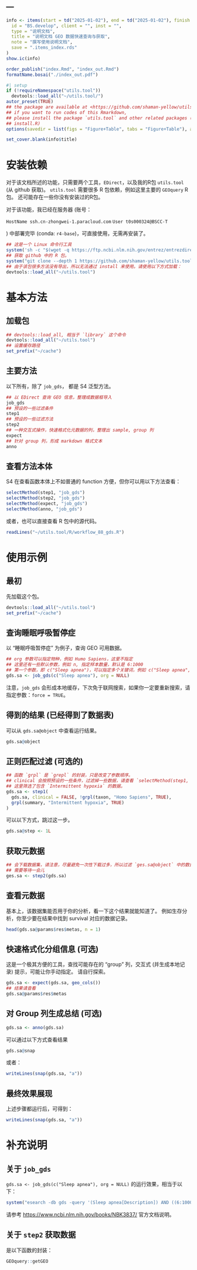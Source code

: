 ---
---

```r
info <- items(start = td("2025-01-02"), end = td("2025-01-02"), finish = td("2025-01-02"),
  id = "BS.develop", client = "", inst = "",
  type = "说明文档",
  title = "说明文档 GEO 数据快速查询与获取",
  note = "撰写使用说明文档",
  save = ".items_index.rds"
)
show.ic(info)

order_publish("index.Rmd", "index_out.Rmd")
formatName.bosai("./index_out.pdf")
```

```r
#| setup
if (!requireNamespace("utils.tool"))
  devtools::load_all("~/utils.tool/")
autor_preset(TRUE)
## the package are available at <https://github.com/shaman-yellow/utils.tool>
## if you want to run codes of this Rmarkdown,
## please install the package `utils.tool` and other related packages (run
## install.R)
options(savedir = list(figs = "Figure+Table", tabs = "Figure+Table"), autor_asis = F)
```

```r
set_cover.blank(info$title)
```

# 安装依赖

对于该文档所述的功能，只需要两个工具，`EDirect`，以及我的R包 `utils.tool` (从 github 获取)。
`utils.tool` 需要很多 R 包依赖，例如这里主要的 `GEOquery` R 包。
还可能存在一些你没有安装过的R包。

对于该功能，我已经在服务器 (账号：

`HostName ssh.cn-zhongwei-1.paracloud.com` \newline
`User t0s000324@BSCC-T` \newline

) 中部署完毕 (conda: `r4-base`)，可直接使用，无需再安装了。

```r
## 这是一个 Linux 命令行工具
system('sh -c "$(wget -q https://ftp.ncbi.nlm.nih.gov/entrez/entrezdirect/install-edirect.sh -O -)"')
## 获取 github 中的 R 包。
system("git clone --depth 1 https://github.com/shaman-yellow/utils.tool ~/utils.tool")
## 由于该包很多方法没有导出，所以无法通过 install 来使用。请使用以下方式加载：
devtools::load_all("~/utils.tool")
```

# 基本方法

## 加载包

```r
## devtools::load_all, 相当于 `library` 这个命令
devtools::load_all("~/utils.tool")
## 设置缓存路径
set_prefix("~/cache")
```

## 主要方法

以下所有，除了 `job_gds`， 都是 S4 泛型方法。

```r
## 以 EDirect 查询 GEO 信息，整理成数据框导入
job_gds
## 预设的一些过滤条件
step1
## 预设的一些过滤方法
step2
## 一种交互式操作，快速格式化元数据的列，整理出 sample, group 列
expect
## 针对 group 列，形成 markdown 格式文本
anno
```

## 查看方法本体

S4 在查看函数本体上不如普通的 function 方便，但你可以用以下方法查看：

```r
selectMethod(step1, "job_gds")
selectMethod(step2, "job_gds")
selectMethod(expect, "job_gds")
selectMethod(anno, "job_gds")
```

或者，也可以直接查看 R 包中的源代码。

```r
readLines("~/utils.tool/R/workflow_88_gds.R")
```

# 使用示例

## 最初

先加载这个包。

```r
devtools::load_all("~/utils.tool")
set_prefix("~/cache")
```

## 查询睡眠呼吸暂停症

以 “睡眠呼吸暂停症” 为例子，查询 GEO 可用数据。

```r
## org 参数可以指定物种，例如 Humo Sapiens，这里不指定
## 这里还有一些默认参数，例如 n, 指定样本数量，默认是 6:1000
## 第一个参数，即 c("Sleep apnea")，可以指定多个关键词，例如 c("Sleep apnea", "Healthy")
gds.sa <- job_gds(c("Sleep apnea"), org = NULL)
```

注意，`job_gds` 会形成本地缓存，下次免于联网搜索，如果你一定要重新搜索，请指定参数：`force = TRUE`。

## 得到的结果 (已经得到了数据表) 

可以从 `gds.sa@object` 中查看运行结果。

```r
gds.sa@object
```

## 正则匹配过滤 (可选的) 

```r
## 函数 `grpl` 是 `grepl` 的封装，只是改变了参数顺序。 
## clinical 会按照预设的一些条件，过滤掉一些数据，请查看 `selectMethod(step1, "job_gds")`
## 这里筛选了包含 `Intermittent hypoxia` 的数据。
gds.sa <- step1(
  gds.sa, clinical = FALSE, !grpl(taxon, "Homo Sapiens", TRUE),
  grpl(summary, "Intermittent hypoxia", TRUE)
)
```

可以以下方式，跳过这一步。

```r
gds.sa@step <- 1L
```


## 获取元数据

```r
## 会下载数据集，请注意，尽量避免一次性下载过多，所以过滤 `ges.sa@object` 中的数据是必要的
## 需要等待一会儿
ges.sa <- step2(gds.sa)
```

## 查看元数据

基本上，该数据集能否用于你的分析，看一下这个结果就能知道了。
例如生存分析，你至少要在结果中找到 survival 对应的数据记录。

```r
head(gds.sa@params$res$metas, n = 1)
```

## 快速格式化分组信息 (可选)

这是一个极其方便的工具，查找可能存在的 "group" 列，交互式 (并生成本地记录) 提示，可能让你手动指定。
请自行探索。

```r
gds.sa <- expect(gds.sa, geo_cols())
## 结果请查看
gds.sa@params$res$metas
```

## 对 Group 列生成总结 (可选)

```r
gds.sa <- anno(gds.sa)
```

可以通过以下方式查看结果

```r
gds.sa@snap
```

或者：

```r
writeLines(snap(gds.sa, "a"))
```

## 最终效果展现

上述步骤都运行后，可得到：

```r
writeLines(snap(gds.sa, "a"))
```


# 补充说明

## 关于 `job_gds`

`gds.sa <- job_gds(c("Sleep apnea"), org = NULL)` 的运行效果，相当于以下：

```r
system("esearch -db gds -query '(Sleep apnea[Description]) AND ((6:1000[Number of Samples]) AND (GSE[Entry Type]))' |efetch -format docsum |xtract -pattern DocumentSummary -sep '|' -element GSE title summary taxon gdsType n_samples PubMedIds BioProject > ~/cache/query_gds/X.Sleep.apnea.Description...AND...6.1000.Number.of.Samples...AND..GSE.Entry.Type...")
```

请参考 <https://www.ncbi.nlm.nih.gov/books/NBK3837/> 官方文档说明。

## 关于 `step2` 获取数据

是以下函数的封装：

```r
GEOquery::getGEO
```
